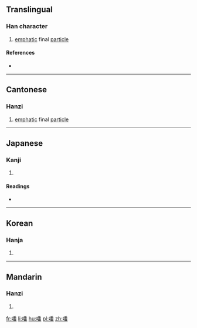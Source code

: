 ==Translingual==

===Han character===
{{Han char|rn=30|rad=口|as=12|sn=15|four=|canj=RHDW|ids=⿰口番}}

# {{context|Cantonese|lang=mul}} [[emphatic]] final [[particle]]

====References====
* {{Han ref|kx=0208.070|dkj=04287|dj=0431.040|hdz=10685.090|uh=5643|ud=22083}}

----

==Cantonese==

===Hanzi===
{{yue-hanzi|jyut=[[bo3]]|y=bo3}}

# [[emphatic]] final [[particle]]

----

==Japanese==

===Kanji===
{{ja-kanji|grade=|rs=口12}}

# {{defn|lang=ja|sort=口12}}

====Readings====
* {{ja-readings|on=[[はん]] (han), [[ぼん]] (bon)|kun=[[こえ]] (koe)}}

----

==Korean==

===Hanja===
{{ko-hanja|hangeul=건|rv=eon|mr=ŏn}}

# {{defn|lang=ko|sort=口12}}

----

==Mandarin==

===Hanzi===
{{cmn-hanzi|pin=[[fān]] ([[fan1]])|wg=fan<sup>1</sup>}}

# {{defn|lang=cmn|sort=口12}}

[[fr:噃]]
[[li:噃]]
[[hu:噃]]
[[pl:噃]]
[[zh:噃]]